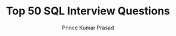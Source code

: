---
guideId: SQL-101
moduleId: SQL-11
title: Top 50 SQL Interview Questions
description: Practice frequently asked SQL questions for technical interviews.
author: Prince Kumar Prasad
author_url: https://www.linkedin.com/in/prince63/
---